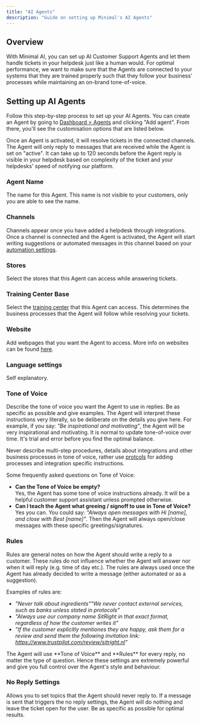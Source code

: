 ```yaml
---
title: "AI Agents"
description: "Guide on setting up Minimal's AI Agents"
---
```


## Overview

With Minimal AI, you can set up AI Customer Support Agents and let them handle tickets in your helpdesk just like a human would. For optimal performance, we want to make sure that the Agents are connected to your systems that they are trained properly such that they follow your business' processes while maintaining an on-brand tone-of-voice.

## Setting up AI Agents

Follow this step-by-step process to set up your AI Agents. You can create an Agent by going to [Dashboard \> Agents](https://gominimal.ai/dashboard/agents) and clicking "Add agent". From there, you'll see the customisation options that are listed below. 

Once an Agent is activated, it will resolve tickets in the connected channels. The Agent will only reply to messages that are received while the Agent is set on "active". It can take up to 120 seconds before the Agent reply is visible in your helpdesk based on complexity of the ticket and your helpdesks' speed of notifying our platform.

### Agent Name

The name for this Agent. This name is not visible to your customers, only you are able to see the name.

### Channels

Channels appear once you have added a helpdesk through integrations. Once a channel is connected and the Agent is activated, the Agent will start writing suggestions or automated messages in this channel based on your [automation settings](https://gominimal.ai/dashboard/automate).

### Stores

Select the stores that this Agent can access while answering tickets.

### Training Center Base

Select the [training center](/training/protocols) that this Agent can access. This determines the business processes that the Agent will follow while resolving your tickets.

### Website

Add webpages that you want the Agent to access. More info on websites can be found [here](/set-up-and-integrations/integrations/website).

### Language settings

Self explanatory.

### Tone of Voice

Describe the tone of voice you want the Agent to use in replies. Be as specific as possible and give examples. The Agent will interpret these instructions very literally, so be deliberate on the details you give here. For example, if you say: _"Be inspirational and motivating"_, the Agent will be very inspirational and motivating. It is normal to update tone-of-voice over time. It's trial and error before you find the optimal balance.

Never describe multi-step procedures, details about integrations and other business processes in tone of voice, rather use [protcols](/training/protocols) for adding processes and integration specific instructions.

Some frequently asked questions on Tone of Voice:

- **Can the Tone of Voice be empty?**\
  Yes, the Agent has some tone of voice instructions already. It will be a helpful customer support assistant unless prompted otherwise.
- **Can I teach the Agent what greeing / signoff to use in Tone of Voice?**\
  Yes you can. You could say: _"Always open messages with Hi [name], and close with Best [name]"_. Then the Agent will always open/close messages with these specific greetings/signatures.

### Rules

Rules are general notes on how the Agent should write a reply to a customer. These rules do not influence whether the Agent will answer nor when it will reply (e.g. time of day etc.). The rules are always used once the Agent has already decided to write a message (either automated or as a suggestion).

Examples of rules are:

- _"Never talk about ingredients""We never contact external services, such as banks unless stated in protocols"_
- _"Always use our company name SitRight in that exact format, regardless of how the customer writes it"_
- _"If the customer explicitly mentiones they are happy, ask them for a review and send them the following invitation link: https://www.trustpilot.com/review/sitright.nl"_

<Note>
  The Agent will use **Tone of Voice** and **Rules** for every reply, no matter the type of question. Hence these settings are extremely powerful and give you full control over the Agent's style and behaviour.
</Note>

### No Reply Settings

Allows you to set topics that the Agent should never reply to. If a message is sent that triggers the no reply settings, the Agent will do nothing and leave the ticket open for the user. Be as specific as possible for optimal results.